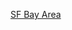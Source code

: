 {{userbox|green|white|[[Image: BayareaUSGS.jpg|x45px]]|这个用户居住在[[旧金山湾区]]。
| usercategory  = 旧金山湾区维基人
| nocat = {{{nocat|}}}
}}<noinclude>
[[Category:地域用戶框模板|SF Bay Area]]
</noinclude>